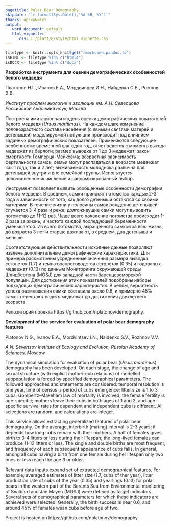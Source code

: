 ```yaml
---
pagetitle: Polar Bear Demography
skipdate: "`r format(Sys.Date(),'%d %B, %Y')`"
thanks: оргкомитет
output:
   word_document: default
   html_vignette:
      css: C:/platt/R/style/html_vignette.css
---
```


```r
filetype <- knitr::opts_knit$get("rmarkdown.pandoc.to")
isHTML <- filetype %in% c("html4")
isDOCX <- filetype %in% c("docx")
```

**Разработка инструмента для оценки демографических особенностей белого медведя**

Платонов Н.Г., Иванов Е.А., Мордвинцев И.Н., Найденко С.В., Рожнов В.В.

*Институт проблем экологии и эволюции им. А.Н. Северцова Российской Академии наук, Москва*

Построена имитационная модель оценки демографических показателей белого медведя (*Ursus maritimus*). На каждом шаге изменение половозрастного состава населения (с явными связями матерей и детенышей) моделируемой популяции происходит под влиянием заданных демографических показателей. Применяются следующие особенности: временной шаг один год, отчет ведется с момента выхода медвежат из берлоги; размер выводка от 1 до 3 медвежат; закон смертности Гомперца-Мейкхама; возрастная зависимость фертильности самок; семьи могут распадаться в возрасте медвежат как 1 года, так и 2 лет; выживаемость молодняка различна для детенышей внутри и вне семейной группы. Используется целочисленное исчисление и рандомизированный выбор.

Инструмент позволяет выявить обобщенные особенности демографии белого медведя. В среднем, самки приносят потомство каждые 2-3 года в зависимости от того, как долго детеныши остаются со своими матерями. В течение жизни у половины самок рождение детенышей случается 3-4 раза и реже; долгоживущие самки могут выводить потомство до 11-12 раз. Чаще всего появление потомства происходит 1-2 раза за жизнь, и частота каждой последующей беременности уменьшается. Из всего потомства, выращенного самкой за всю жизнь, до возраста 3 лет и старше доживают, в среднем, два детеныша и меньше.

Соответствующие действительности исходные данные позволяют извлечь дополнительные демографические характеристики. Для примера рассмотрены усредненные значения размера выводка сеголеток (1.7) и темпа воспроизводства сеголеток (0.35) и годовалых медвежат (0.13) по данным Мониторинга окружающей среды Шпицбергена (MOSJ) для западной части баренцевоморской популяции. Для достижения этих показателей подобраны наборы подходящих демографических характеристик. В целом, вероятность успеха размножения самки составила около 0.6, и примерно 45% самок перестают водить медвежат до достижения двухлетнего возраста.

Репозиторий проекта https://github.com/nplatonov/demography.

**Development of the service for evaluation of polar bear demography features**

Platonov N.G., Ivanov E.A., Mordvintsev I.N., Naidenko S.V., Rozhnov V.V.

*A.N. Severtsov Institute of Ecology and Evolution, Russian Academy of Sciences, Moscow*

The dynamical simulation for evaluation of polar bear (*Ursus maritimus*) demography has been developed. On each stage, the change of age and sexual structure (with explicit mother-cub relations) of modelled subpopulation is forced by specified demographical parameters. The followed approaches and statements are considered: temporal resolution is one year, time of census is period of cubs emergence; litter size is 1 to 3 cubs; Gompertz–Makeham law of mortality is involved; the female fertility is age-specific; mothers leave their cubs in both ages of 1 and 2, and age-specific survival rates for dependent and independent cubs is different. All selections are random, and calculations are integer.

This service allows extracting generalized features of polar bear demography. On the average, interbirth (mating) interval is 2-3 years; it depends how long cubs remain with their mothers. A half of females gives birth to 3-4 litters or less during their lifespan; the long-lived females can produce 11-12 litters or less. The single and double births are most frequent, and frequency of each subsequent appearance of cubs falls. In general, among all cubs having a birth from one female during her lifespan only two ones or less reach the age 3 or older.

Relevant data inputs expand set of extracted demographical features. For example, averaged estimates of litter size (1.7, cubs of ther year), litter production rate of cubs of the year (0.35) and yearlings (0.13) for polar bears in the western part of the Barents Sea from Environmental monitoring of Svalbard and Jan Mayen (MOSJ) were defined as target indicators. Several sets of demographical parameters for which these indicators are achieved were selected. Generally, the birth success is near 0.6, and around 45% of females wean cubs before age of two.

Project is hosted on https://github.com/nplatonov/demography.

